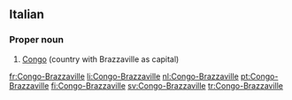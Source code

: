 ==Italian==

===Proper noun===
{{infl|it|proper noun}}

# [[Congo]] (country with Brazzaville as capital)

[[fr:Congo-Brazzaville]]
[[li:Congo-Brazzaville]]
[[nl:Congo-Brazzaville]]
[[pt:Congo-Brazzaville]]
[[fi:Congo-Brazzaville]]
[[sv:Congo-Brazzaville]]
[[tr:Congo-Brazzaville]]